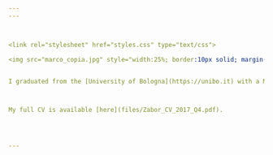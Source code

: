 ```yaml
---
---



<link rel="stylesheet" href="styles.css" type="text/css">

<img src="marco_copia.jpg" style="width:25%; border:10px solid; margin-right: 20px" align="left">


I graduated from the [University of Bologna](https://unibo.it) with a MS in bioengineering in 2013. In 2013 I began working my PHD in Computer Science at [University of Camerino](https://computerscience.unicam.it) under the supervision of Prof.ssa [Emanuela Merelli](www.emanuelamerelli.it)



My full CV is available [here](files/Zabor_CV_2017_Q4.pdf).




---
```


